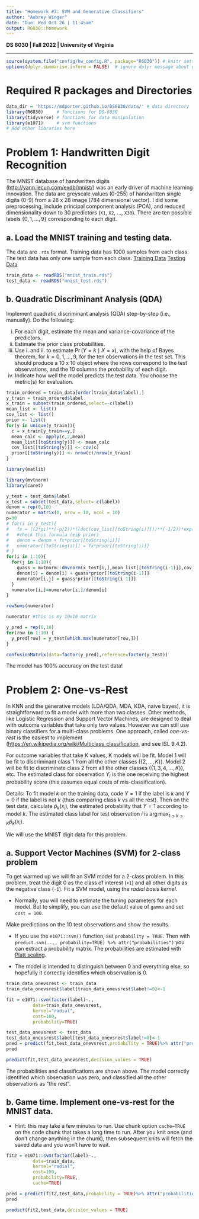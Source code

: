 ```yaml
---
title: "Homework #7: SVM and Generative Classifiers" 
author: "Aubrey Winger"
date: "Due: Wed Oct 26 | 11:45am"
output: R6030::homework
---
```


**DS 6030 | Fall 2022 | University of Virginia**

------------------------------------------------------------------------

```r
source(system.file("config/hw_config.R", package="R6030")) # knitr settings
options(dplyr.summarise.inform = FALSE)  # ignore dplyr message about grouping
```


# Required R packages and Directories

::: {.solution}
```r
data_dir = 'https://mdporter.github.io/DS6030/data/' # data directory
library(R6030)     # functions for DS-6030
library(tidyverse) # functions for data manipulation   
library(e1071)     # svm functions
# Add other libraries here
```
:::



# Problem 1: Handwritten Digit Recognition

The MNIST database of handwritten digits (<http://yann.lecun.com/exdb/mnist/>) was an early driver of machine learning innovation. The data are greyscale values (0-255) of handwritten single digits (0-9) from a 28 x 28 image (784 dimensional vector). I did some preprocessing, include principal component analysis (PCA), and reduced dimensionality down to 30 predictors (`X1`, `X2`, ..., `X30`). There are ten possible labels $\{0, 1, \ldots, 9\}$ corresponding to each digit. 


## a. Load the MNIST training and testing data. 
The data are `.rds` format. Training data has 1000 samples from each class. The test data has only one sample from each class. 
[Training Data](`r file.path(data_dir, "mnist_train.rds")`)
[Testing Data](`r file.path(data_dir, "mnist_test.rds")`)


::: {.solution}
```r
train_data <- readRDS("mnist_train.rds")
test_data <- readRDS("mnist_test.rds")
```
:::



## b. Quadratic Discriminant Analysis (QDA)

Implement quadratic discriminant analysis (QDA) step-by-step (i.e., manually). Do the following:

i. For each digit, estimate the mean and variance-covariance of the predictors. 
ii. Estimate the prior class probabilities. 
iii. Use i. and ii. to estimate $\Pr(Y = k \mid X=x)$, with the help of Bayes theorem, for $k = 0, 1, \ldots, 9$, for the ten observations in the test set. This should produce a 10 x 10 object where the rows correspond to the test observations, and the 10 columns the probability of each digit. 
iv. Indicate how well the model predicts the test data. You choose the metric(s) for evaluation.


::: {.solution}
```r
train_ordered = train_data[order(train_data$label),]
y_train = train_ordered$label
x_train = subset(train_ordered,select=-c(label))
mean_list <- list()
cov_list <- list()
prior <- list()
for(y in unique(y_train)){
  c = x_train[y_train==y,]
  mean_calc <- apply(c,2,mean)
  mean_list[[toString(y)]] <- mean_calc
  cov_list[[toString(y)]] <- cov(c)
  prior[[toString(y)]] <- nrow(c)/nrow(x_train)
}
```
```r
library(matlib)
```
```r
library(mvtnorm)
library(caret)
```


```r
y_test = test_data$label
x_test = subset(test_data,select=-c(label))
denom = rep(0,10)
numerator = matrix(0, nrow = 10, ncol = 10)
p=30 
# for(i in y_test){
#   fx = ((2*pi)**(-p/2))*((det(cov_list[[toString(i)]]))**(-1/2))*exp((-1/2)*as.matrix((x_test[i+1,]-mean_list[[toString(i)]])*solve(cov_list[[toString(i)]]))%*%t(x_test[i+1,]-mean_list[[toString(i)]]))[1,1] 
#   #check this formula (esp prior)
#   denom = denom + fx*prior[[toString(i)]]
#   numerator[[toString(i)]] = fx*prior[[toString(i)]]
# }
for(i in 1:10){
  for(j in 1:10){
    guass = mvtnorm::dmvnorm(x_test[i,],mean_list[[toString(i-1)]],cov_list[[toString(j-1)]])
    denom[i] = denom[i] + guass*prior[[toString(i-1)]]
    numerator[i,j] = guass*prior[[toString(i-1)]]
  }
  numerator[i,]=numerator[i,]/denom[i]
}
```

```r
rowSums(numerator)
```
```r
numerator #this is my 10x10 matrix
```


```r
y_pred = rep(0,10)
for(row in 1:10) {
  y_pred[row] = y_test[which.max(numerator[row,])]
}
```

```r
confusionMatrix(data=factor(y_pred),reference=factor(y_test))
```
The model has 100% accuracy on the test data!
:::


# Problem 2: One-vs-Rest

In KNN and the generative models (LDA/QDA, MDA, KDA, naive bayes), it is straightforward to fit a model with more than two classes. Other methods, like Logistic Regression and Support Vector Machines, are designed to deal with outcome variables that take only two values. However we can still use binary classifiers for a multi-class problems. One approach, called *one-vs-rest* is the easiest to implement (<https://en.wikipedia.org/wiki/Multiclass_classification>, and see ISL 9.4.2).

For outcome variables that take K values, K models will be fit. Model 1 will be fit to discriminant class $1$ from all the other classes ($\{2,\ldots, K\}$). Model 2 will be fit to discriminate class $2$ from all the other classes ($\{1, 3, 4, \ldots, K\}$), etc. The estimated class for observation $Y_i$ is the one receiving the highest probability score (this assumes equal costs of mis-classification).

Details: To fit model $k$ on the training data, code $Y=1$ if the label is $k$ and $Y=0$ if the label is not $k$ (thus comparing class $k$ vs all the rest). Then on the test data, calculate $\hat{p}_k(x_i)$, the estimated probability that $Y = 1$ according to model $k$. The estimated class label for test observation $i$ is $\arg\max_{1\leq k \leq K} \hat{p}_k(x_i)$. 

We will use the MNIST digit data for this problem. 

## a. Support Vector Machines (SVM) for 2-class problem

To get warmed up we will fit an SVM model for a 2-class problem. In this problem, treat the digit 0 as the class of interest (`+1`) and all other digits as the negative class (`-1`).
Fit a SVM model, using the *radial basis kernel*. 

- Normally, you will need to estimate the tuning parameters for each model. But to simplify, you can use the default value of `gamma` and set `cost = 100`. 

Make predictions on the 10 test observations and show the results. 

- If you use the `e1071::svm()` function, set `probability = TRUE`. Then with `predict.svm(..., probability=TRUE) %>% attr("probabilities")` you can extract a probability matrix. The probabilities are estimated with [Platt scaling](https://en.wikipedia.org/wiki/Platt_scaling).

- The model is intended to distinguish between 0 and everything else, so hopefully it correctly identifies which observation is 0. 

::: {.solution}
```r
train_data_onevsrest <- train_data
train_data_onevsrest$label[train_data_onevsrest$label!=0]<-1
```

```r
fit = e1071::svm(factor(label)~.,
          data=train_data_onevsrest,
          kernel="radial",
          cost=100,
          probability=TRUE)
```

```r
test_data_onevsrest <- test_data
test_data_onevsrest$label[test_data_onevsrest$label!=0]<-1
pred = predict(fit,test_data_onevsrest,probability = TRUE)%>% attr("probabilities")
pred
```
```r
predict(fit,test_data_onevsrest,decision_values = TRUE)
```
The probabilities and classifications are shown above. The model correctly identified which observation was zero, and classified all the other observations as "the rest".
:::

## b. Game time. Implement one-vs-rest for the MNIST data. 

- Hint: this may take a few minutes to run. Use chunk option `cache=TRUE` on the code chunk that takes a long time to run. After you knit once (and don't change anything in the chunk), then subsequent knits will fetch the saved data and you won't have to wait.

::: {.solution}
```r
fit2 = e1071::svm(factor(label)~.,
          data=train_data,
          kernel="radial",
          cost=100,
          probability=TRUE,
          cache=TRUE)
```

```r
pred = predict(fit2,test_data,probability = TRUE)%>% attr("probabilities")
pred
```

```r
predict(fit2,test_data,decision_values = TRUE)
```


:::






